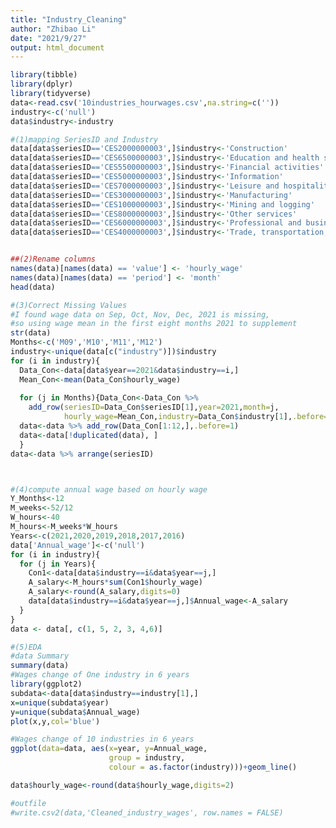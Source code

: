 ---
title: "Industry_Cleaning"
author: "Zhibao Li"
date: "2021/9/27"
output: html_document
---

```{r}
library(tibble)
library(dplyr)
library(tidyverse)
data<-read.csv('10industries_hourwages.csv',na.string=c(''))
industry<-c('null')
data$industry<-industry

#(1)mapping SeriesID and Industry
data[data$seriesID=='CES2000000003',]$industry<-'Construction'
data[data$seriesID=='CES6500000003',]$industry<-'Education and health services'
data[data$seriesID=='CES5500000003',]$industry<-'Financial activities'
data[data$seriesID=='CES5000000003',]$industry<-'Information'
data[data$seriesID=='CES7000000003',]$industry<-'Leisure and hospitality'
data[data$seriesID=='CES3000000003',]$industry<-'Manufacturing'
data[data$seriesID=='CES1000000003',]$industry<-'Mining and logging'
data[data$seriesID=='CES8000000003',]$industry<-'Other services'
data[data$seriesID=='CES6000000003',]$industry<-'Professional and business services'
data[data$seriesID=='CES4000000003',]$industry<-'Trade, transportation, and utilities'



```


```{r}
##(2)Rename columns 
names(data)[names(data) == 'value'] <- 'hourly_wage'
names(data)[names(data) == 'period'] <- 'month'
head(data)

```

```{r}

#(3)Correct Missing Values
#I found wage data on Sep, Oct, Nov, Dec, 2021 is missing, 
#so using wage mean in the first eight months 2021 to supplement 
str(data)
Months<-c('M09','M10','M11','M12')
industry<-unique(data[c("industry")])$industry
for (i in industry){
  Data_Con<-data[data$year==2021&data$industry==i,]
  Mean_Con<-mean(Data_Con$hourly_wage)
  
  for (j in Months){Data_Con<-Data_Con %>% 
    add_row(seriesID=Data_Con$seriesID[1],year=2021,month=j,
            hourly_wage=Mean_Con,industry=Data_Con$industry[1],.before=1)}
  data<-data %>% add_row(Data_Con[1:12,],.before=1)
  data<-data[!duplicated(data), ]
  }
data<-data %>% arrange(seriesID)




```

```{r}
#(4)compute annual wage based on hourly wage
Y_Months<-12
M_weeks<-52/12
W_hours<-40
M_hours<-M_weeks*W_hours
Years<-c(2021,2020,2019,2018,2017,2016)
data['Annual_wage']<-c('null')
for (i in industry){
  for (j in Years){
    Con1<-data[data$industry==i&data$year==j,]
    A_salary<-M_hours*sum(Con1$hourly_wage)
    A_salary<-round(A_salary,digits=0)
    data[data$industry==i&data$year==j,]$Annual_wage<-A_salary
  }
}
data <- data[, c(1, 5, 2, 3, 4,6)]


```

```{r}
#(5)EDA
#data Summary 
summary(data)
#Wages change of One industry in 6 years
library(ggplot2)
subdata<-data[data$industry==industry[1],]
x=unique(subdata$year)
y=unique(subdata$Annual_wage)
plot(x,y,col='blue')

#Wages change of 10 industries in 6 years
ggplot(data=data, aes(x=year, y=Annual_wage, 
                      group = industry, 
                      colour = as.factor(industry)))+geom_line()

data$hourly_wage<-round(data$hourly_wage,digits=2)

#outfile
#write.csv2(data,'Cleaned_industry_wages', row.names = FALSE)
```
